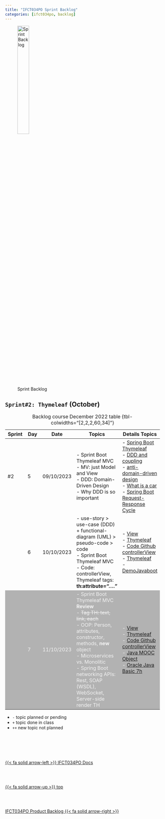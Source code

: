 ```yaml
---
title: "IFCT034PO Sprint Backlog"
categories: [ifct034po, backlog]
---
```


<style>
tr:nth-child(3) {
  background-color: #b2b2b2!important;
  color: #f4f4f4!important;
}
</style>


![Sprint Backlog](/images/home/backlog.jpg){width="30%"}

## ``Sprint#2: Thymeleaf`` (October)

::: {.column-page-right}
| Sprint | Day | Date | Topics |  Details Topics |
| -- | -- | -- | -- | -- |
| #2 | 5 | 09/10/2023 | - Sprint Boot Thymeleaf MVC </br>  - MV: just Model and View </br> - DDD: Domain-Driven Design</br> - Why DDD is so important | - [Spring Boot Thymeleaf](https://albertprofe.dev/springboot/boot-what-create-th-h2.html) </br> - [DDD and coupling](https://albertprofe.dev/javase/se-concepts-coupling.html) </br> - [anti-domain-driven design](https://www.flickr.com/photos/belleville/59241228/){.external} </br> - [What is a car](https://www.youtube.com/watch?v=SfeUHYwrM0g){.external} </br> - [Spring Boot Request-Response Cycle](https://albertprofe.dev/springboot/boot-what-cycle.html)|
|  | 6 | 10/10/2023 | -  use-story > use-case (DDD) + functional-diagram (UML) > pseudo-code > code </br> - Sprint Boot Thymeleaf MVC </br>  - Code: controllerView, Thymeleaf tags: **th:attribute="...."** | - [View](https://albertprofe.dev/springboot/boot-concepts-view.html)  </br> - [Thymeleaf](https://albertprofe.dev/springboot/boot-concepts-th.html) </br> - [Code Github controllerView](https://github.com/AlbertProfe/CifoJava2023/tree/master/controllerView){.external} </br> - [Thymeleaf](https://www.thymeleaf.org/){.external} </br> -  [DemoJavaboot](https://github.com/AlbertProfe/demoJavaBoot){.external} |
|  | 7 | 11/10/2023  | - Sprint Boot Thymeleaf MVC **Review** </br> - <S>Tag TH: text, link, each </s> </br> - OOP: Person, attributes, constructor, methods, **new** object  </br>  - Microservices vs. Monolitic  </br>  - Spring Boot networking APIs: Rest, SOAP (WSDL), WebSocket, Server-side render TH |   - [View](https://albertprofe.dev/springboot/boot-concepts-view.html)  </br> - [Thymeleaf](https://albertprofe.dev/springboot/boot-concepts-th.html) </br> - [Code Github controllerView](https://github.com/AlbertProfe/CifoJava2023/tree/master/controllerView){.external} </br> - [Java MOOC Object](https://java-programming.mooc.fi/part-4/2-objects-in-a-list){.external}  </br> - [Oracle Java Basic 7h](https://learn.oracle.com/ols/learning-path/java-explorer/88323/79726){.external}|
: Backlog course December 2022 table {tbl-colwidths="[2,2,2,60,34]"}
:::

::: {.callout-note}
- `-` topic planned or pending
- `+` topic done in class
- `++` new topic not planned
:::



<!--- navLinks -->
<br><br>
<div class=row>
<br>
<div class='column left previous'>
<br>
[{{< fa solid arrow-left >}} IFCT034PO Docs](/ifct034po/ifct034po.qmd)
<br>
</div>
<br>
<div class='column center'>
<br>
[{{< fa solid arrow-up >}} top](#top)
<br>
</div>
<br>
<div class='column right next'>
<br>
[IFCT034PO Product Backlog  {{< fa solid arrow-right >}}](/ifct034po/ifct034pobacklog-product.qmd)
<br>
</div>
<br>
</div>
